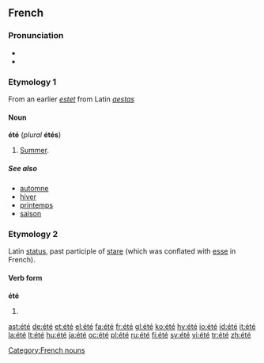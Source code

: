 {{see|ete}}
==French==

===Pronunciation===
* {{IPA|/e.te/|lang=fr}}
*{{SAMPA|/e.te/}}

===Etymology 1===
From an earlier ''[[estet]]'' from Latin ''[[aestas]]''

====Noun====
'''été''' {{m}} (''plural'' '''étés''')

# [[summer|Summer]].

=====See also=====
*[[automne]]
*[[hiver]]
*[[printemps]]
*[[saison]]

===Etymology 2===
Latin [[status]], past participle of [[stare]] (which was conflated with [[esse]] in French).

====Verb form====
'''été''' 

# {{past participle of|lang=French|[[être]]}}

[[Category:French nouns]]

[[ast:été]]
[[de:été]]
[[et:été]]
[[el:été]]
[[fa:été]]
[[fr:été]]
[[gl:été]]
[[ko:été]]
[[hy:été]]
[[io:été]]
[[id:été]]
[[it:été]]
[[la:été]]
[[lt:été]]
[[hu:été]]
[[ja:été]]
[[oc:été]]
[[pl:été]]
[[ru:été]]
[[fi:été]]
[[sv:été]]
[[vi:été]]
[[tr:été]]
[[zh:été]]